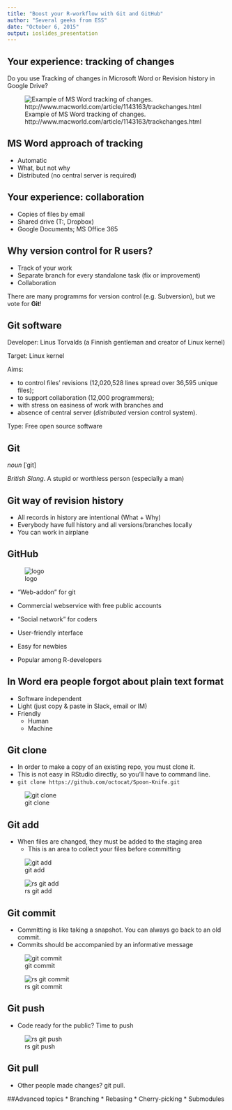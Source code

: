 ```yaml
---
title: "Boost your R-workflow with Git and GitHub"
author: "Several geeks from ESS"
date: "October 6, 2015"
output: ioslides_presentation
---
```


## Your experience: tracking of changes

Do you use Tracking of changes in Microsoft Word or Revision history in Google Drive?

![Example of MS Word tracking of changes. http://www.macworld.com/article/1143163/trackchanges.html](plots/word_tracking.jpg)

## MS Word approach of tracking

* Automatic
* What, but not why
* Distributed (no central server is required)

## Your experience: collaboration

* Copies of files by email
* Shared drive (T:, Dropbox)
* Google Documents; MS Office 365

## Why version control for R users?

* Track of your work
* Separate branch for every standalone task (fix or improvement)
* Collaboration

There are many programms for version control (e.g. Subversion), but we vote for __Git__!


## Git software

Developer: Linus Torvalds (a Finnish gentleman and creator of Linux kernel) 

Target: Linux kernel

Aims: 

* to control files' revisions (12,020,528 lines spread over 36,595 unique files); 
* to support collaboration (12,000 programmers);
* with stress on easiness of work with branches and
* absence of central server (_distributed_ version control system).

Type: Free open source software

## Git

_noun_ [ˈgit]

_British Slang_. A stupid or worthless person (especially a man)

## Git way of revision history

* All records in history are intentional (What + Why)
* Everybody have full history and all versions/branches locally
* You can work in airplane

## GitHub
<div class="centered">
![logo](plots/GitHub-Mark-120px-plus.png)
</div>


* "Web-addon" for git

* Commercial webservice with free public accounts

* "Social network" for coders

* User-friendly interface

* Easy for newbies

* Popular among R-developers

## In Word era people forgot about plain text format

* Software independent
* Light (just copy & paste in Slack, email or IM)
* Friendly
    * Human
    * Machine

## Git clone

* In order to make a copy of an existing repo, you must clone it.
* This is not easy in RStudio directly, so you'll have to command line.
* `git clone https://github.com/octocat/Spoon-Knife.git`

![git clone](plots/Bash-git-clone.png)


## Git add

* When files are changed, they must be added to the staging area
  * This is an area to collect your files before committing
  
![git add](plots/Bash-git-add.png)

![rs git add](plots/RStudio-git-add.png)


## Git commit

* Committing is like taking a snapshot. You can always go back to an old commit.
* Commits should be accompanied by an informative message

![git commit](plots/Bash-git-commit.png)

![rs git commit](plots/RStudio-git-commit.png)

## Git push

* Code ready for the public? Time to push

![rs git push](plots/RStudio-git-push.png)

## Git pull

* Other people made changes? git pull.

##Advanced topics
* Branching
* Rebasing
* Cherry-picking
* Submodules


